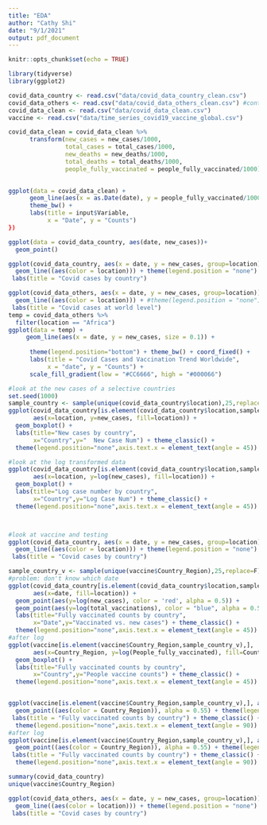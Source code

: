 ```yaml
---
title: "EDA"
author: "Cathy Shi"
date: "9/1/2021"
output: pdf_document
---
```


```r
knitr::opts_chunk$set(echo = TRUE)
```

```r
library(tidyverse)
library(ggplot2)
```

```r
covid_data_country <- read.csv("data/covid_data_country_clean.csv")
covid_data_others <- read.csv("data/covid_data_others_clean.csv") #continent and larger  
covid_data_clean <- read.csv("data/covid_data_clean.csv")
vaccine <- read.csv("data/time_series_covid19_vaccine_global.csv")
```

```r
covid_data_clean = covid_data_clean %>% 
      transform(new_cases = new_cases/1000,
                total_cases = total_cases/1000,
                new_deaths = new_deaths/1000,
                total_deaths = total_deaths/1000,
                people_fully_vaccinated = people_fully_vaccinated/1000)

    
ggplot(data = covid_data_clean) +
      geom_line(aes(x = as.Date(date), y = people_fully_vaccinated/1000)) +  
      theme_bw() + 
      labs(title = input$Variable, 
           x = "Date", y = "Counts")
})    
```

```r
ggplot(data = covid_data_country, aes(date, new_cases))+
  geom_point()

ggplot(covid_data_country, aes(x = date, y = new_cases, group=location)) +
  geom_line((aes(color = location))) + theme(legend.position = "none") +
 labs(title = "Covid cases by country")

ggplot(covid_data_others, aes(x = date, y = new_cases, group=location)) +
  geom_line((aes(color = location))) + #theme(legend.position = "none") +
 labs(title = "Covid cases at world level")
temp = covid_data_others %>% 
  filter(location == "Africa")
ggplot(data = temp) +
     geom_line(aes(x = date, y = new_cases, size = 0.1)) + 
                      
      theme(legend.position="bottom") + theme_bw() + coord_fixed() +
      labs(title = "Covid Cases and Vaccination Trend Worldwide", 
           x = "date", y = "Counts") +
      scale_fill_gradient(low = "#CC6666", high = "#000066")

#look at the new cases of a selective countries 
set.seed(1000)
sample_country <- sample(unique(covid_data_country$location),25,replace=F)
ggplot(covid_data_country[is.element(covid_data_country$location,sample_country_v),],
       aes(x=location, y=new_cases, fill=location)) +
  geom_boxplot() +
  labs(title="New cases by country",
       x="Country",y="  New Case Num") + theme_classic() +
  theme(legend.position="none",axis.text.x = element_text(angle = 45))

#look at the log transformed data
ggplot(covid_data_country[is.element(covid_data_country$location,sample_country_v),],
       aes(x=location, y=log(new_cases), fill=location)) +
  geom_boxplot() +
  labs(title="Log case number by country",
       x="Country",y="Log Case Num") + theme_classic() +
  theme(legend.position="none",axis.text.x = element_text(angle = 45))



#look at vaccine and testing
ggplot(covid_data_country, aes(x = date, y = new_cases, group=location)) +
  geom_line((aes(color = location))) + theme(legend.position = "none") +
 labs(title = "Covid cases by country")

```

```r
sample_country_v <- sample(unique(vaccine$Country_Region),25,replace=F)
#problem: don't know which date
ggplot(covid_data_country[is.element(covid_data_country$location,sample_country_v),],
       aes(x=date, fill=location)) +
  geom_point(aes(y=log(new_cases), color = 'red', alpha = 0.5)) +
  geom_point(aes(y=log(total_vaccinations), color = "blue", alpha = 0.5)) +
  labs(title="Fully vaccinated counts by country",
       x="Date",y="Vaccinated vs. new cases") + theme_classic() +
  theme(legend.position="none",axis.text.x = element_text(angle = 45))
#after log
ggplot(vaccine[is.element(vaccine$Country_Region,sample_country_v),],
       aes(x=Country_Region, y=log(People_fully_vaccinated), fill=Country_Region)) +
  geom_boxplot() +
  labs(title="Fully vaccinated counts by country",
       x="Country",y="People vaccine counts") + theme_classic() +
  theme(legend.position="none",axis.text.x = element_text(angle = 45))


ggplot(vaccine[is.element(vaccine$Country_Region,sample_country_v),], aes(x = Date, y = People_fully_vaccinated, group=Country_Region), alpha = 0.7) +
  geom_point((aes(color = Country_Region)), alpha = 0.55) + theme(legend.position = "none") +
 labs(title = "Fully vaccinated counts by country") + theme_classic() +
  theme(legend.position="none",axis.text.x = element_text(angle = 90))
#after log
ggplot(vaccine[is.element(vaccine$Country_Region,sample_country_v),], aes(x = Date, y = log(People_fully_vaccinated), group=Country_Region)) +
  geom_point((aes(color = Country_Region)), alpha = 0.55) + theme(legend.position = "none") +
 labs(title = "Fully vaccinated counts by country") + theme_classic() +
  theme(legend.position="none",axis.text.x = element_text(angle = 90))
```

```r
summary(covid_data_country)
unique(vaccine$Country_Region)
```
```r
ggplot(covid_data_others, aes(x = date, y = new_cases, group=location)) +
  geom_line((aes(color = location))) + theme(legend.position = "none") +
 labs(title = "Covid cases by country")
```

